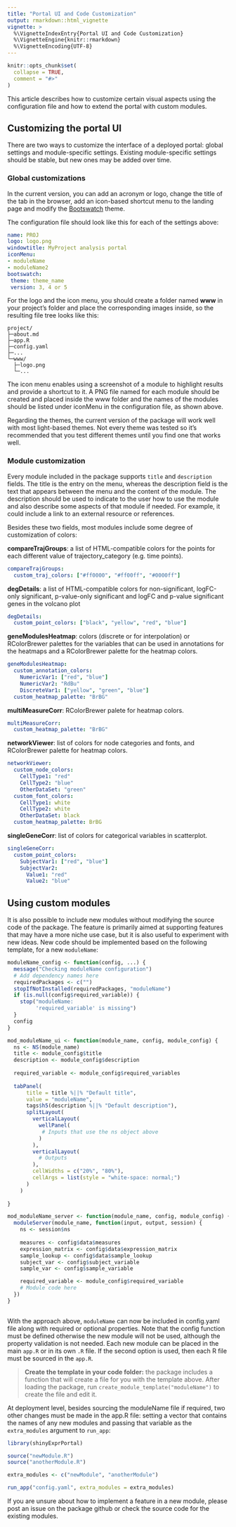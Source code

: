 ```yaml
---
title: "Portal UI and Code Customization"
output: rmarkdown::html_vignette
vignette: >
  %\VignetteIndexEntry{Portal UI and Code Customization}
  %\VignetteEngine{knitr::rmarkdown}
  %\VignetteEncoding{UTF-8}
---
```


```r
knitr::opts_chunk$set(
  collapse = TRUE,
  comment = "#>"
)
```

This article describes how to customize certain visual aspects using the configuration file and how to extend the portal with custom modules.

## Customizing the portal UI

There are two ways to customize the interface of a deployed portal: global settings and module-specific settings. Existing module-specific settings should be stable, but new ones may be added over time.

### Global customizations

In the current version, you can add an acronym or logo, change the title of the tab in the browser, add an icon-based shortcut menu to the landing page and modify the [Bootswatch](http://www.bootswatch.com) theme.

The configuration file should look like this for each of the settings above:

```yaml
name: PROJ
logo: logo.png
windowtitle: MyProject analysis portal
iconMenu:
- moduleName
- moduleName2
bootswatch:
 theme: theme_name
 version: 3, 4 or 5
```

For the logo and the icon menu, you should create a folder named **www** in your project's folder and place the corresponding images inside, so the resulting file tree looks like this:

```
project/
├─about.md
├─app.R
├─config.yaml
├─...
└─www/
  ├─logo.png
  └─...
```

The icon menu enables using a screenshot of a module to highlight results and provide a shortcut to it. A PNG file named for each module should be created and placed inside the www folder and the names of the modules should be listed under iconMenu in the configuration file, as shown above.

Regarding the themes, the current version of the package will work well with most light-based themes. Not every theme was tested so it's recommended that you test different themes until you find one that works well.

### Module customization

Every module included in the package supports `title` and `description` fields. The title is the entry on the menu, whereas the description field is the text that appears between the menu and the content of the module. The description should be used to indicate to the user how to use the module and also describe some aspects of that module if needed. For example, it could include a link to an external resource or references.

Besides these two fields, most modules include some degree of customization of colors:

**compareTrajGroups**: a list of HTML-compatible colors for the points for each different value of trajectory_category (e.g. time points).

```yaml
compareTrajGroups:
  custom_traj_colors: ["#ff0000", "#ff00ff", "#0000ff"]
```
**degDetails**: a list of HTML-compatible colors for non-significant, logFC-only significant, p-value-only significant and logFC and p-value significant genes in the volcano plot

```yaml
degDetails:
  custom_point_colors: ["black", "yellow", "red", "blue"]
```

**geneModulesHeatmap**: colors (discrete or for interpolation) or RColorBrewer palettes for the variables that can be used in annotations for the heatmaps and a RColorBrewer palette for the heatmap colors.
  
```yaml
geneModulesHeatmap:
  custom_annotation_colors:
    NumericVar1: ["red", "blue"]
    NumericVar2: "RdBu"
    DiscreteVar1: ["yellow", "green", "blue"]
  custom_heatmap_palette: "BrBG"
```

**multiMeasureCorr**: RColorBrewer palete for heatmap colors.

```yaml
multiMeasureCorr:
  custom_heatmap_palette: "BrBG"
```

**networkViewer**: list of colors for node categories and fonts, and RColorBrewer palette for heatmap colors.

```yaml
networkViewer:
  custom_node_colors:
    CellType1: "red"
    CellType2: "blue"
    OtherDataSet: "green"
  custom_font_colors:
    CellType1: white
    CellType2: white
    OtherDataSet: black
  custom_heatmap_palette: BrBG
```

**singleGeneCorr**: list of colors for categorical variables in scatterplot.

```yaml
singleGeneCorr:
  custom_point_colors:
    SubjectVar1: ["red", "blue"]
    SubjectVar2:
      Value1: "red"
      Value2: "blue"
```

## Using custom modules

It is also possible to include new modules without modifying the source code of the package. The feature is primarily aimed at supporting features that may have a more niche use case, but it is also useful to experiment with new ideas. New code should be implemented based on the following template, for a new `moduleName`:

```r
moduleName_config <- function(config, ...) { 
  message("Checking moduleName configuration")
  # Add dependency names here
  requiredPackages <- c("")
  stopIfNotInstalled(requiredPackages, "moduleName")
  if (is.null(config$required_variable)) {
    stop("moduleName: 
         'required_variable' is missing")
  }
  config
}

mod_moduleName_ui <- function(module_name, config, module_config) {
  ns <- NS(module_name)
  title <- module_config$title
  description <- module_config$description
  
  required_variable <- module_config$required_variables
  
  tabPanel(
      title = title %||% "Default title",
      value = "moduleName",
      tags$h5(description %||% "Default description"),
      splitLayout(
        verticalLayout(
          wellPanel(
           # Inputs that use the ns object above
          )
        ),
        verticalLayout(
          # Outputs
        ),
        cellWidths = c("20%", "80%"),
        cellArgs = list(style = "white-space: normal;")
      )
    )
  
}

mod_moduleName_server <- function(module_name, config, module_config) {
  moduleServer(module_name, function(input, output, session) {
    ns <- session$ns
    
    measures <- config$data$measures
    expression_matrix <- config$data$expression_matrix
    sample_lookup <- config$data$sample_lookup
    subject_var <- config$subject_variable
    sample_var <- config$sample_variable

    required_variable <- module_config$required_variable
    # Module code here
  })
}
  
```

With the approach above, `moduleName` can now be included in config.yaml file along with required or optional properties. Note that the config function must be defined otherwise the new module will not be used, although the property validation is not needed. Each new module can be placed in the main `app.R` or in its own `.R` file. If the second option is used, then each R file must be sourced in the `app.R`.

> **Create the template in your code folder:** the package includes a function that will create a file for you with the template above. After loading the package, run `create_module_template("moduleName")` to create the file and edit it.

At deployment level, besides sourcing the moduleName file if required, two other changes must be made in the app.R file: setting a vector that contains the names of any new modules and passing that variable as the `extra_modules` argument to `run_app`:

```r
library(shinyExprPortal)

source("newModule.R")
source("anotherModule.R")

extra_modules <- c("newModule", "anotherModule")

run_app("config.yaml", extra_modules = extra_modules)
```

If you are unsure about how to implement a feature in a new module, please post an issue on the package github or check the source code for the existing modules.